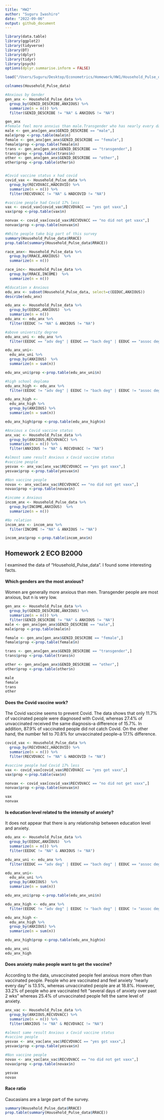 ```yaml
---
title: "HW2"
author: "Suguru Iwashiro"
date: "2022-09-06"
output: github_document
---
```


```r
library(data.table)
library(ggplot2)
library(tidyverse)
library(DT)
library(dplyr)
library(tidyr)
library(psych)
options(dplyr.summarise.inform = FALSE)

load("/Users/Suguru/Desktop/Econometrics/Homework/HW1/Household_Pulse_data.RData")

colnames(Household_Pulse_data)

#Anxious by Gender
gen_anx <- Household_Pulse_data %>%
  group_by(GENID_DESCRIBE,ANXIOUS) %>%
  summarize(n = n()) %>%
  filter(GENID_DESCRIBE != "NA" & ANXIOUS != "NA") 

gen_anx
#female feel more annxius than male.Transgender who has nearly every day anxiety is biggest number of ratio. 
male <- gen_anx[gen_anx$GENID_DESCRIBE == "male",]
male$prop <-prop.table(male$n)
female <- gen_anx[gen_anx$GENID_DESCRIBE == "female",]
female$prop <-prop.table(female$n)
trans <- gen_anx[gen_anx$GENID_DESCRIBE == "transgender",]
trans$prop <-prop.table(trans$n)
other <- gen_anx[gen_anx$GENID_DESCRIBE == "other",]
other$prop <-prop.table(other$n)


#Covid vaccine status x had covid
covid_vax <- Household_Pulse_data %>%
  group_by(RECVDVACC,HADCOVID) %>%
  summarize(n = n()) %>%
  filter(RECVDVACC != "NA" & HADCOVID != "NA") 

#vaccine people had Covid 17% less 
vax <- covid_vax[covid_vax$RECVDVACC == "yes got vaxx",]
vax$prop <-prop.table(vax$n)

nonvax <- covid_vax[covid_vax$RECVDVACC == "no did not get vaxx",]
nonvax$prop <-prop.table(nonvax$n)

#White people take big part of this survey
summary(Household_Pulse_data$RRACE)
prop.table(summary(Household_Pulse_data$RRACE))

race_anx<- Household_Pulse_data %>% 
  group_by(RRACE,ANXIOUS)  %>% 
  summarize(n = n())

race_inc<- Household_Pulse_data %>% 
  group_by(RRACE,INCOME)  %>% 
  summarize(n = n())

#Education x Anxious
edu_anx <- subset(Household_Pulse_data, select=c(EEDUC,ANXIOUS))
describe(edu_anx)

edu_anx <- Household_Pulse_data %>% 
  group_by(EEDUC,ANXIOUS)  %>% 
  summarize(n = n())
edu_anx <- edu_anx %>% 
  filter(EEDUC != "NA" & ANXIOUS != "NA") 

#above university degree 
edu_anx_uni <- edu_anx %>% 
  filter(EEDUC == "adv deg" | EEDUC == "bach deg" | EEDUC == "assoc deg") 

edu_anx_uni<- 
  edu_anx_uni %>% 
  group_by(ANXIOUS)  %>% 
  summarize(n = sum(n))

edu_anx_uni$prop <-prop.table(edu_anx_uni$n)

#high school deploma
edu_anx_high <- edu_anx %>% 
  filter(EEDUC != "adv deg" | EEDUC != "bach deg" | EEDUC != "assoc deg") 

edu_anx_high <- 
  edu_anx_high %>% 
  group_by(ANXIOUS) %>% 
  summarize(n = sum(n))

edu_anx_high$prop <-prop.table(edu_anx_high$n)

#Anxious x Covid vaccine status
anx_vac <- Household_Pulse_data %>%
  group_by(ANXIOUS,RECVDVACC) %>%
  summarize(n = n()) %>%
  filter(ANXIOUS != "NA" & RECVDVACC != "NA") 

#almost same result Anxious x Covid vaccine status
#vaccine people
yesvax <- anx_vac[anx_vac$RECVDVACC == "yes got vaxx",]
yesvax$prop <-prop.table(yesvax$n)

#Non vaccine people
novax <- anx_vac[anx_vac$RECVDVACC == "no did not get vaxx",]
novax$prop <-prop.table(novax$n)

#income x Anxious
incom_anx <- Household_Pulse_data %>% 
  group_by(INCOME,ANXIOUS)  %>% 
  summarize(n = n())

#No relation
incom_anx <- incom_anx %>% 
  filter(INCOME != "NA" & ANXIOUS != "NA") 

incom_anx$prop <-prop.table(incom_anx$n)
```

## Homework 2 ECO B2000

I examined the data of "Household_Pulse_data". I found some interesting facts.

#### Which genders are the most anxious?

Women are generally more anxious than men. Transgender people are most anxious, but n is very low.

```r
gen_anx <- Household_Pulse_data %>%
  group_by(GENID_DESCRIBE,ANXIOUS) %>%
  summarize(n = n()) %>%
  filter(GENID_DESCRIBE != "NA" & ANXIOUS != "NA") 
male <- gen_anx[gen_anx$GENID_DESCRIBE == "male",]
male$prop <-prop.table(male$n)

female <- gen_anx[gen_anx$GENID_DESCRIBE == "female",]
female$prop <-prop.table(female$n)

trans <- gen_anx[gen_anx$GENID_DESCRIBE == "transgender",]
trans$prop <-prop.table(trans$n)

other <- gen_anx[gen_anx$GENID_DESCRIBE == "other",]
other$prop <-prop.table(other$n)

male
female
trans
other
```

#### Does the Covid vaccine work?
The Covid vaccine seems to prevent Covid. The data shows that only 11.7% of vaccinated people were diagnosed with Covid, whereas 27.4% of unvaccinated received the same diagnosis--a difference of 15.7%.  In addition, 87.9% of vaccinated people did not catch Covid. On the other hand, the number fell to 70.8% for unvaccinated people--a 17.1% difference.

```r
covid_vax <- Household_Pulse_data %>%
  group_by(RECVDVACC,HADCOVID) %>%
  summarize(n = n()) %>%
  filter(RECVDVACC != "NA" & HADCOVID != "NA") 

#vaccine people had Covid 17% less 
vax <- covid_vax[covid_vax$RECVDVACC == "yes got vaxx",]
vax$prop <-prop.table(vax$n)

nonvax <- covid_vax[covid_vax$RECVDVACC == "no did not get vaxx",]
nonvax$prop <-prop.table(nonvax$n)

vax
nonvax
```

#### Is education level related to the intensity of anxiety?
It does not appear that there is any relationship between education level and anxiety.

```r
edu_anx <- Household_Pulse_data %>% 
  group_by(EEDUC,ANXIOUS)  %>% 
  summarize(n = n()) %>% 
  filter(EEDUC != "NA" & ANXIOUS != "NA") 

edu_anx_uni <- edu_anx %>% 
  filter(EEDUC == "adv deg" | EEDUC == "bach deg" | EEDUC == "assoc deg") 

edu_anx_uni<- 
  edu_anx_uni %>% 
  group_by(ANXIOUS)  %>% 
  summarize(n = sum(n))

edu_anx_uni$prop <-prop.table(edu_anx_uni$n)

edu_anx_high <- edu_anx %>% 
  filter(EEDUC != "adv deg" | EEDUC != "bach deg" | EEDUC != "assoc deg") 

edu_anx_high <- 
  edu_anx_high %>% 
  group_by(ANXIOUS) %>% 
  summarize(n = sum(n))

edu_anx_high$prop <-prop.table(edu_anx_high$n)

edu_anx_uni
edu_anx_high
```

#### Does anxiety make people want to get the vaccine?
According to the data,  unvaccinated people feel anxious more often than vaccinated people. People who are vaccinated and feel anxiety "nearly every day" is 13.5%, whereas unvaccinated people are at 18.8%. 
However, 33.2% of people who are vaccinated felt "several days of anxiety over past 2 wks" whereas 25.4% of unvaccinated people felt the same level of anxiety.

```r
anx_vac <- Household_Pulse_data %>%
  group_by(ANXIOUS,RECVDVACC) %>%
  summarize(n = n()) %>%
  filter(ANXIOUS != "NA" & RECVDVACC != "NA") 

#almost same result Anxious x Covid vaccine status
#vaccine people
yesvax <- anx_vac[anx_vac$RECVDVACC == "yes got vaxx",]
yesvax$prop <-prop.table(yesvax$n)

#Non vaccine people
novax <- anx_vac[anx_vac$RECVDVACC == "no did not get vaxx",]
novax$prop <-prop.table(novax$n)

yesvax
novax
```

#### Race ratio
Caucasians are a large part of the survey.

```r
summary(Household_Pulse_data$RRACE)
prop.table(summary(Household_Pulse_data$RRACE))
```